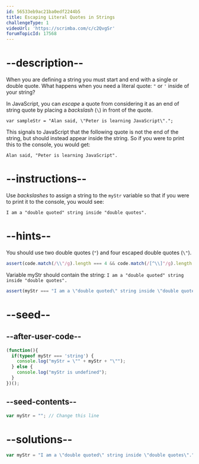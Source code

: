 ```yaml
---
id: 56533eb9ac21ba0edf2244b5
title: Escaping Literal Quotes in Strings
challengeType: 1
videoUrl: 'https://scrimba.com/c/c2QvgSr'
forumTopicId: 17568
---
```


# --description--

When you are defining a string you must start and end with a single or double quote. What happens when you need a literal quote: `"` or `'` inside of your string?

In JavaScript, you can <dfn>escape</dfn> a quote from considering it as an end of string quote by placing a <dfn>backslash</dfn> (`\`) in front of the quote.

`var sampleStr = "Alan said, \"Peter is learning JavaScript\".";`

This signals to JavaScript that the following quote is not the end of the string, but should instead appear inside the string. So if you were to print this to the console, you would get:

`Alan said, "Peter is learning JavaScript".`

# --instructions--

Use <dfn>backslashes</dfn> to assign a string to the `myStr` variable so that if you were to print it to the console, you would see:

`I am a "double quoted" string inside "double quotes".`

# --hints--

You should use two double quotes (`"`) and four escaped double quotes (`\"`).

```js
assert(code.match(/\\"/g).length === 4 && code.match(/[^\\]"/g).length === 2);
```

Variable myStr should contain the string: `I am a "double quoted" string inside "double quotes".`

```js
assert(myStr === "I am a \"double quoted\" string inside \"double quotes\".");
```

# --seed--

## --after-user-code--

```js
(function(){
  if(typeof myStr === 'string') {
    console.log("myStr = \"" + myStr + "\"");
  } else {
    console.log("myStr is undefined");
  }
})();
```

## --seed-contents--

```js
var myStr = ""; // Change this line
```

# --solutions--

```js
var myStr = "I am a \"double quoted\" string inside \"double quotes\".";
```

